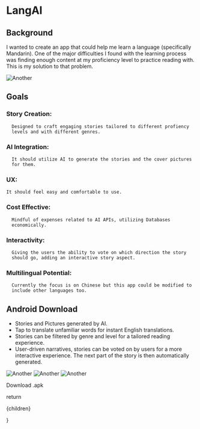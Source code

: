 
# LangAI

## Background

I wanted to create an app that could help me learn a language
(specifically Mandarin). One of the major difficulties I found with the
learning process was finding enough content at my proficiency level to
practice reading with. This is my solution to that problem.

![Another](/assets/LangAI/LangAI1.5.png)

## Goals

### Story Creation:

      Designed to craft engaging stories tailored to different profiency
      levels and with different genres.

### AI Integration:

      It should utilize AI to generate the stories and the cover pictures
      for them.

### UX:

    It should feel easy and comfortable to use.

### Cost Effective:

      Mindful of expenses related to AI APIs, utilizing Databases
      economically.

### Interactivity:

      Giving the users the ability to vote on which direction the story
      should go, adding an interactive story aspect.

### Multilingual Potential:

      Currently the focus is on Chinese but this app could be modified to
      include other languages too.

## Android Download

  - Stories and Pictures generated by AI.
  - Tap to translate unfamiliar words for instant English translations.
  - Stories can be filtered by genre and level for a tailored reading experience.
  - User-driven narratives, stories can be voted on by users for a more interactive experience. The next part of the story is then automatically generated.

![Another](/assets/LangAI/LangAI2.png)
![Another](/assets/LangAI/LangAI3.png)
![Another](/assets/LangAI/LangAI4.png)

<Link
  download
  target="_blank"
  rel="noopener noreferrer"
  aria-label="Download .APK file for android."
  href='#'
>
  Download .apk
</Link>


return <MdxLayout>

{children}</MdxLayout>

}
